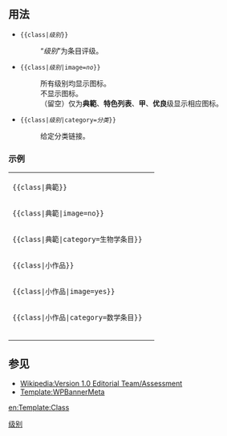 {{Documentation subpage}}
<includeonly>{{high-risk|614308}}</includeonly>
<!-- PLEASE ADD CATEGORIES AND INTERWIKIS AT THE BOTTOM OF THIS PAGE -->
{{NoteTA
|1=zh-cn:图标; zh-tw:圖示;
}}

== 用法 ==

*<tt><nowiki>{{class|</nowiki>''级别''<nowiki>}}</nowiki></tt>
*:“''级别''”为条目评级。
*<tt><nowiki>{{class|</nowiki>''级别''<nowiki>|image=</nowiki>''no''<nowiki>}}</nowiki></tt>
*:'''{{para|image|yes}}'''所有级别均显示图标。
*:'''{{para|image|no}}'''不显示图标。
*:'''{{para|image}}'''（留空）仅为'''典範'''、'''特色列表'''、'''甲'''、'''优良'''级显示相应图标。
*<tt><nowiki>{{class|</nowiki>''级别''<nowiki>|category=</nowiki>''分类''<nowiki>}}</nowiki></tt>
*:给定分类链接。

=== 示例 ===
{| style="width:100%; background:transparent;"
|
<tt><nowiki>{{class|典範}}</nowiki></tt>
<table>{{class|典範}}</table>

<tt><nowiki>{{class|典範|image=no}}</nowiki></tt>
<table>{{class|典範|image=no}}</table>

<tt><nowiki>{{class|典範|category=生物学条目}}</nowiki></tt>
<table>{{class|典範|category=生物学条目}}</table>

<tt><nowiki>{{class|小作品}}</nowiki></tt>
<table>{{class|小作品}}</table>

<tt><nowiki>{{class|小作品|image=yes}}</nowiki></tt>
<table>{{class|小作品|image=yes}}</table>

<tt><nowiki>{{class|小作品|category=数学条目}}</nowiki></tt>
<table>{{class|小作品|category=数学条目}}</table>
| {{class example}}
|}

== 参见 ==
{{Grading scheme/doc/see also}}

*[[Wikipedia:Version 1.0 Editorial Team/Assessment]]
*[[Template:WPBannerMeta]]

<includeonly>
<!-- CATEGORIES AND INTERWIKIS BELOW THIS LINE PLEASE -->
[[Category:评级模板|级别]]

[[en:Template:Class]]
</includeonly>